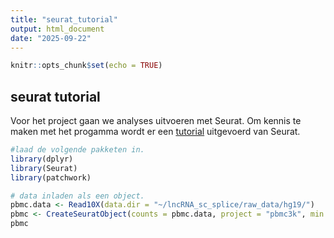 ```yaml
---
title: "seurat_tutorial"
output: html_document
date: "2025-09-22"
---
```


```r
knitr::opts_chunk$set(echo = TRUE)
```

## seurat tutorial
Voor het project gaan we analyses uitvoeren met Seurat. Om kennis te maken met het progamma wordt er een [tutorial](https://satijalab.org/seurat/articles/pbmc3k_tutorial) uitgevoerd van Seurat.

```r
#laad de volgende pakketen in. 
library(dplyr)
library(Seurat)
library(patchwork)
```

```r
# data inladen als een object. 
pbmc.data <- Read10X(data.dir = "~/lncRNA_sc_splice/raw_data/hg19/")
pbmc <- CreateSeuratObject(counts = pbmc.data, project = "pbmc3k", min.cells = 3, min.features = 200)
pbmc
```



